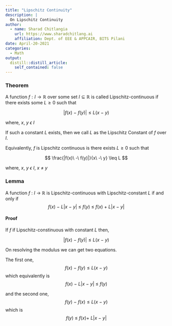 ```yaml
---
title: "Lipschitz Continuity"
description: |
  On Lipschitz Continuity
author:
  - name: Sharad Chitlangia
    url: https://www.sharadchitlang.ai
    affiliation: Dept. of EEE & APPCAIR, BITS Pilani 
date: April-20-2021
categories:
  - Math
output: 
  distill::distill_article:
    self_contained: false
---
```


### Theorem

A function $f : I \rightarrow \mathbb{R}$ over some set $I \subseteq \mathbb{R}$ is called Lipschitz-continuous
if there exists some $L \geq 0$ such that 

$$
|f(x)\ -\ f(y)| \leq L (x\ -\ y)
$$

where, $x,\ y\ \epsilon\ I$


If such a constant $L$ exists, then we call $L$ as the Lipschitz Constant of $f$ over $I$.

Equivalently, $f$ is Lipschitz continuous is there exists $L \geq 0$ such that 

$$
\frac{|f(x)\ -\ f(y)|}{x\ -\ y} \leq L
$$

where, $x,\ y\ \epsilon\ I,\ x\ \neq\ y$

### Lemma

A function $f\ :\ I\ \rightarrow \ \mathbb{R}$ is Lipschitz-continuous with Lipschitz-constant $L$ if and only if 
$$
f(x)\ -\ L |x\ -\ y|\ \leq \ f(y) \ \leq \ f(x) \ + \ L |x\ -\ y|
$$

#### Proof

If $f$ if Lipschitz-constinuous with constant $L$ then,

$$
|f(x)\ -\ f(y)| \leq L (x\ -\ y)
$$

On resolving the modulus we can get two equations. 

The first one, $$f(x)\ -\ f(y) \leq L (x\ -\ y)$$
which equivalently is $$f(x)\ -\ L |x\ -\ y|\ \leq \ f(y)$$

and the second one, $$f(y)\ -\ f(x) \leq L (x\ -\ y)$$
which is $$f(y)\ \leq \ f(x) +\ L |x\ -\ y|$$


